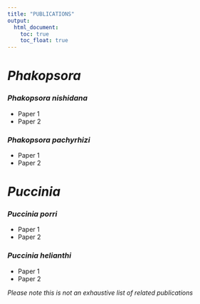 ```yaml
---
title: "PUBLICATIONS"
output:  
  html_document:  
    toc: true  
    toc_float: true  
---
```



# **_Phakopsora_**
### _Phakopsora nishidana_
- Paper 1 
- Paper 2

### _Phakopsora pachyrhizi_
- Paper 1 
- Paper 2

# **_Puccinia_**

### _Puccinia porri_
- Paper 1 
- Paper 2

### _Puccinia helianthi_
- Paper 1 
- Paper 2



_Please note this is not an exhaustive list of related publications_